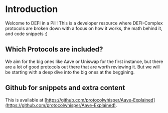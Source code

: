 # Introduction

Welcome to DEFI in a Pill! This is a developer resource where DEFI-Complex protocols are broken down with a focus on how it works, the math behind it, and code snippets :)

## Which Protocols are included?

We aim for the big ones like Aave or Uniswap for the first instance, but there are a lot of good protocols out there that are worth reviewing it. But we will be starting with a deep dive into the big ones at the beggining.

## Github for snippets and extra content

This is available at [https://github.com/protocolwhisper/Aave-Explained](https://github.com/protocolwhisper/Aave-Explained).
